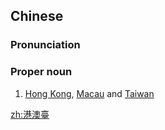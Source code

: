 {{also|港澳台}}
==Chinese==
{{zh-forms|s=港澳台}}

===Pronunciation===
{{zh-pron
|m=Gǎng-Aò-Tái
|cat=propn
}}

===Proper noun===
{{zh-proper noun}}

# [[Hong Kong]], [[Macau]] and [[Taiwan]]

[[zh:港澳臺]]